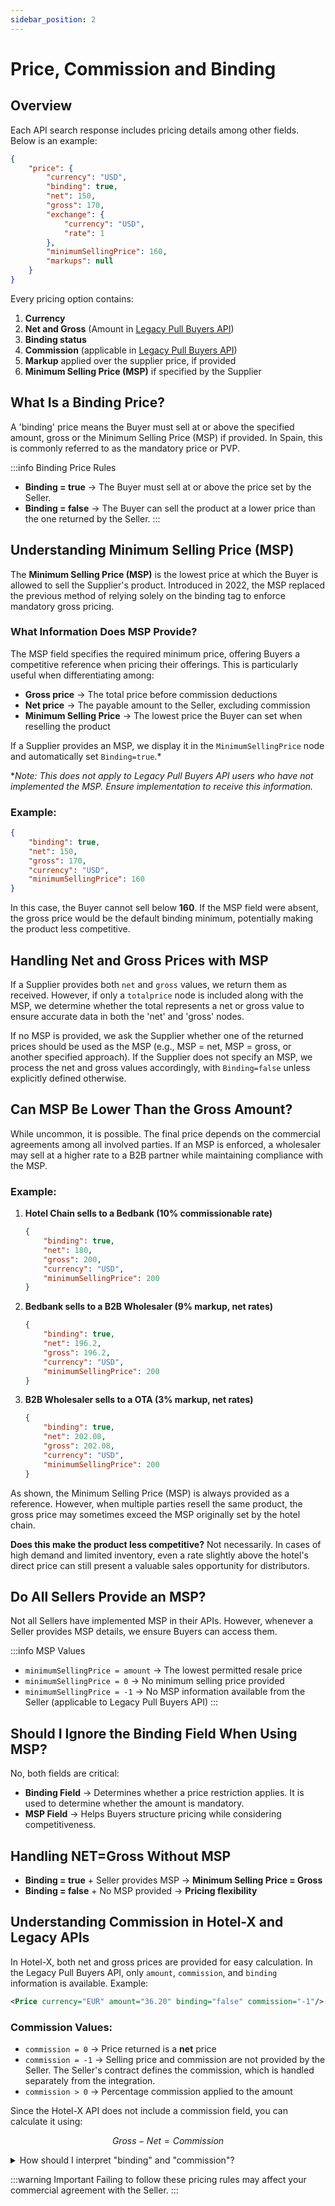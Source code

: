 ```yaml
---
sidebar_position: 2
---
```


# Price, Commission and Binding

## Overview

Each API search response includes pricing details among other fields. Below is an example:

```json
{
    "price": {
        "currency": "USD",
        "binding": true,
        "net": 150,
        "gross": 170,
        "exchange": {
            "currency": "USD",
            "rate": 1
        },
        "minimumSellingPrice": 160,
        "markups": null
    }
}
```

Every pricing option contains:
1. **Currency**
2. **Net and Gross** (Amount in [Legacy Pull Buyers API](/docs/apis/for-buyers/legacy-pull-buyers-api/overview))
3. **Binding status**
4. **Commission** (applicable in [Legacy Pull Buyers API](/docs/apis/for-buyers/legacy-pull-buyers-api/overview))
5. **Markup** applied over the supplier price, if provided
6. **Minimum Selling Price (MSP)** if specified by the Supplier

## What Is a Binding Price?
A 'binding' price means the Buyer must sell at or above the specified amount, gross or the Minimum Selling Price (MSP) if provided. In Spain, this is commonly referred to as the mandatory price or PVP.

:::info Binding Price Rules
- **Binding = true** → The Buyer must sell at or above the price set by the Seller.
- **Binding = false** → The Buyer can sell the product at a lower price than the one returned by the Seller.
:::

## Understanding Minimum Selling Price (MSP)

The **Minimum Selling Price (MSP)** is the lowest price at which the Buyer is allowed to sell the Supplier's product. Introduced in 2022, the MSP replaced the previous method of relying solely on the binding tag to enforce mandatory gross pricing.

### What Information Does MSP Provide?
The MSP field specifies the required minimum price, offering Buyers a competitive reference when pricing their offerings. This is particularly useful when differentiating among:

- **Gross price** → The total price before commission deductions
- **Net price** → The payable amount to the Seller, excluding commission
- **Minimum Selling Price** → The lowest price the Buyer can set when reselling the product

If a Supplier provides an MSP, we display it in the `MinimumSellingPrice` node and automatically set `Binding=true`.*

*_Note: This does not apply to Legacy Pull Buyers API users who have not implemented the MSP. Ensure implementation to receive this information._

### Example:
```json
{
    "binding": true,
    "net": 150,
    "gross": 170,
    "currency": "USD",
    "minimumSellingPrice": 160
}
```

In this case, the Buyer cannot sell below **160**. If the MSP field were absent, the gross price would be the default binding minimum, potentially making the product less competitive.

## Handling Net and Gross Prices with MSP

If a Supplier provides both `net` and `gross` values, we return them as received. However, if only a `totalprice` node is included along with the MSP, we determine whether the total represents a net or gross value to ensure accurate data in both the 'net' and 'gross' nodes.

If no MSP is provided, we ask the Supplier whether one of the returned prices should be used as the MSP (e.g., MSP = net, MSP = gross, or another specified approach). If the Supplier does not specify an MSP, we process the net and gross values accordingly, with `Binding=false` unless explicitly defined otherwise.

## Can MSP Be Lower Than the Gross Amount?

While uncommon, it is possible. The final price depends on the commercial agreements among all involved parties. If an MSP is enforced, a wholesaler may sell at a higher rate to a B2B partner while maintaining compliance with the MSP.

### Example:
1. **Hotel Chain sells to a Bedbank (10% commissionable rate)**
    ```json
    {
        "binding": true,
        "net": 180,
        "gross": 200,
        "currency": "USD",
        "minimumSellingPrice": 200
    }
    ```
2. **Bedbank sells to a B2B Wholesaler (9% markup, net rates)**
    ```json
    {
        "binding": true,
        "net": 196.2,
        "gross": 196.2,
        "currency": "USD",
        "minimumSellingPrice": 200
    }
    ```
3. **B2B Wholesaler sells to a OTA (3% markup, net rates)**
    ```json
    {
        "binding": true,
        "net": 202.08,
        "gross": 202.08,
        "currency": "USD",
        "minimumSellingPrice": 200
    }
    ```

As shown, the Minimum Selling Price (MSP) is always provided as a reference. However, when multiple parties resell the same product, the gross price may sometimes exceed the MSP originally set by the hotel chain.

**Does this make the product less competitive?**
Not necessarily. In cases of high demand and limited inventory, even a rate slightly above the hotel's direct price can still present a valuable sales opportunity for distributors.

## Do All Sellers Provide an MSP?
Not all Sellers have implemented MSP in their APIs. However, whenever a Seller provides MSP details, we ensure Buyers can access them.

:::info MSP Values
- `minimumSellingPrice = amount` → The lowest permitted resale price
- `minimumSellingPrice = 0` → No minimum selling price provided
- `minimumSellingPrice = -1` → No MSP information available from the Seller (applicable to Legacy Pull Buyers API)
:::

## Should I Ignore the Binding Field When Using MSP?

No, both fields are critical:
- **Binding Field** → Determines whether a price restriction applies. It is used to determine whether the amount is mandatory.
- **MSP Field** → Helps Buyers structure pricing while considering competitiveness.

## Handling NET=Gross Without MSP
- **Binding = true** + Seller provides MSP → **Minimum Selling Price = Gross**
- **Binding = false** + No MSP provided → **Pricing flexibility**

## Understanding Commission in Hotel-X and Legacy APIs

In Hotel-X, both net and gross prices are provided for easy calculation. In the Legacy Pull Buyers API, only `amount`, `commission`, and `binding` information is available. Example:
```xml
<Price currency="EUR" amount="36.20" binding="false" commission="-1"/>
```

### Commission Values:
- `commission = 0` → Price returned is a **net** price
- `commission = -1` → Selling price and commission are not provided by the Seller. The Seller's contract defines the commission, which is handled separately from the integration.
- `commission > 0` → Percentage commission applied to the amount

Since the Hotel-X API does not include a commission field, you can calculate it using:
```math
Gross - Net = Commission
```

<details>
<summary>How should I interpret "binding" and "commission"?</summary>

| CATEGORY                                           | PRICE      | AMOUNT                      | BINDING | COMMISSION            | MSP | NOTES                                     |
|--------------------------------------------------------|------------------------------|---------------------------------|-------------|----------------------------|----------------------------------|----------------------------------------------|
| **No binding price and no MSP**               | Unknown Price                | EUR 200                         | False       | -1                         | N/A                              | Unknown price                                |
|                                                        | Net Price                    | EUR 100                         | False       | 0                          | N/A                              | Net price                                    |
|                                                        | Gross Price                  | EUR 150                         | False       | 20                         | N/A                              | Gross price                                  |
| **Binding price (MSP version)**            | Net + Binding=True + MSP     | EUR 100                         | True        | 0                          | 120                              | Net price with binding and MSP               |
|                                                        | Gross + Binding=True + MSP   | EUR 150                         | True        | 20                         | 180                              | Gross price with binding and MSP             |
|                                                        | Unknown + Binding=True + MSP | EUR 100                         | True        | -1                         | 120                              | Unknown price with binding and MSP           |
| **Binding prices (No MSP "deprecated")**    | Net + Binding=True           | EUR 120 (Supplier MSP value)    | True        | 10                         | N/A                              | Net price with binding, no MSP (deprecated)  |
|                                                        | Gross + Binding=True         | EUR 180 (Supplier MSP value)    | True        | 20                         | N/A                              | Gross price with binding, no MSP (deprecated)|


</details>

:::warning Important
Failing to follow these pricing rules may affect your commercial agreement with the Seller.
:::

